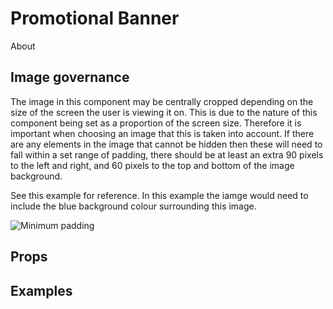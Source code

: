 
<Meta title="2 Pattern Library/4 Slices/Promotional Banner" component={PromoBanner} />

# Promotional Banner

About

## Image governance

The image in this component may be centrally cropped depending on the size of the screen the user is viewing it on. This is due to the nature of this component being set as a proportion of the screen size. Therefore it is important when choosing an image that this is taken into account. If there are any elements in the image that cannot be hidden then these will need to fall within a set range of padding, there should be at least an extra 90 pixels to the left and right, and 60 pixels to the top and bottom of the image background. 

See this example for reference. In this example the iamge would need to include the blue background colour surrounding this image.

<img src={minPadding} alt="Minimum padding" />

 
## Props 

<Props of={PromoBanner} />

## Examples


<Preview>
    <Story name="PromoBanner standard">
        <div style={{padding: "20px"}}>
            <PromoBanner 
                colorScheme={0}
                headline="Watch BFI-picked contemporary and classic films in cinema"
                description="Become a BFI member for £37 a year and get priority booking for BFI London Film Festival, BFI Flare and at BFI Southbank all year around."
                image="http://placehold.it/600x600"
                placeholder="http://placehold.it/50x50"
                callToActionTitle="Find out more"
                callToActionUrl="#1"
                secondImage="http://placehold.it/150x40"
                secondImageAltText="Test image"
            />
        </div>
    </Story>
</Preview>

<Preview>
    <Story name="PromoBanner reversed">
        <div style={{padding: "20px"}}>
            <PromoBanner 
                reversed
                colorScheme={0}
                headline="Watch BFI-picked contemporary and classic films in cinema"
                description="Become a BFI member for £37 a year and get priority booking for BFI London Film Festival, BFI Flare and at BFI Southbank all year around."
                image="http://placehold.it/1080x600"
                placeholder="http://placehold.it/108x60"
                callToActionTitle="Find out more"
                callToActionUrl="#2"
            />
        </div>
    </Story>
</Preview>

<Preview>
    <Story name="PromoBanner only title">
        <div style={{padding: "20px"}}>
            <PromoBanner 
                colorScheme={0}
                headline="Watch BFI-picked contemporary and classic films in cinema"
                callToActionTitle="Find out more"
                callToActionUrl="#2"
            />
        </div>
    </Story>
</Preview>

<Preview>
    <Story name="PromoBanner together">
        <div style={{padding: "20px"}}>
            <PromoBanner 
                colorScheme={0}
                headline="Watch BFI-picked contemporary and classic films in cinema"
                description="Become a BFI member for £37 a year and get priority booking for BFI London Film Festival, BFI Flare and at BFI Southbank all year around."
                image="http://placehold.it/600x600"
                placeholder="http://placehold.it/60x60"
                callToActionTitle="Find out more"
                callToActionUrl="#3"
                secondImage="http://placehold.it/150x40"
                secondImageAltText="Test image"
            />
            <PromoBanner 
                reversed
                colorScheme={0}
                headline="Watch BFI-picked contemporary and classic films in cinema"
                description="Become a BFI member for £37 a year and get priority booking for BFI London Film Festival, BFI Flare and at BFI Southbank all year around."
                image="http://placehold.it/600x600"
                placeholder="http://placehold.it/60x60"
                callToActionTitle="Find out more"
                callToActionUrl="#4"
            />
        </div>
    </Story>
</Preview>

<Preview>
    <Story name="PromoBanner no image colour scheme 2">
        <div style={{padding: "20px"}}>
            <PromoBanner 
                colorScheme={1}
                headline="Watch BFI-picked contemporary and classic films in cinema"
                description="Become a BFI member for £37 a year and get priority booking for BFI London Film Festival, BFI Flare and at BFI Southbank all year around."
                callToActionTitle="Find out more"
                callToActionUrl="#5"
            />
        </div>
    </Story>
</Preview>

<Preview>
    <Story name="PromoBanner no image colour scheme 3">
        <div style={{padding: "20px"}}>
            <PromoBanner 
                colorScheme={2}
                headline="Watch BFI-picked contemporary and classic films in cinema"
                description="Become a BFI member for £37 a year and get priority booking for BFI London Film Festival, BFI Flare and at BFI Southbank all year around."
                callToActionTitle="Find out more"
                callToActionUrl="#6"
            />
        </div>
    </Story>
</Preview>

<Preview>
    <Story name="PromoBanner no image colour scheme 4">
        <div style={{padding: "20px"}}>
            <PromoBanner 
                colorScheme={3}
                headline="Watch BFI-picked contemporary and classic films in cinema"
                description="Become a BFI member for £37 a year and get priority booking for BFI London Film Festival, BFI Flare and at BFI Southbank all year around."
                callToActionTitle="Find out more"
                callToActionUrl="#7"
            />
        </div>
    </Story>
</Preview>

<Preview>
    <Story name="PromoBanner with video and second image">
        <div style={{padding: "20px"}}>
            <PromoBanner 
                colorScheme={0}
                headline="Watch BFI-picked contemporary and classic films in cinema"
                description="Become a BFI member for £37 a year and get priority booking for BFI London Film Festival, BFI Flare and at BFI Southbank all year around."
                image="http://placehold.it/600x600"
                placeholder="http://placehold.it/60x60"
                callToActionTitle="Find out more"
                callToActionUrl="#8"
                secondImage="http://placehold.it/150x40"
                secondImageAltText="Test image"
                oembedObject={{ html: "\u003ciframe width=\"480\" height=\"270\" src=\"https://www.youtube.com/embed/vpqYxK6mmSU?feature=oembed\" frameborder=\"0\" allow=\"accelerometer; autoplay; encrypted-media; gyroscope; picture-in-picture\" allowfullscreen\u003e\u003c/iframe\u003e"}}
            />
        </div>
    </Story>
</Preview>

<Preview>
    <Story name="PromoBanner with video reversed">
        <div style={{padding: "20px"}}>
            <PromoBanner 
                colorScheme={0}
                reversed={true}
                headline="Watch BFI-picked contemporary and classic films in cinema"
                description="Become a BFI member for £37 a year and get priority booking for BFI London Film Festival, BFI Flare and at BFI Southbank all year around."
                oembedObject={{ html: "\u003ciframe width=\"480\" height=\"270\" src=\"https://www.youtube.com/embed/vpqYxK6mmSU?feature=oembed\" frameborder=\"0\" allow=\"accelerometer; autoplay; encrypted-media; gyroscope; picture-in-picture\" allowfullscreen\u003e\u003c/iframe\u003e"}}
            />
        </div>
    </Story>
</Preview>

<Preview>
    <Story name="PromoBanner with second image prefix">
        <div style={{padding: "20px"}}>
            <PromoBanner 
                colorScheme={0}
                headline="Watch BFI-picked contemporary and classic films in cinema"
                description="Become a BFI member for £37 a year and get priority booking for BFI London Film Festival, BFI Flare and at BFI Southbank all year around."
                image="http://placehold.it/600x600"
                callToActionTitle="Find out more"
                callToActionUrl="#13"
                secondImage="http://placehold.it/150x40"
                secondImageAltText="Test image"
                secondImagePrefix="Example prefix"
            />
        </div>
    </Story>
</Preview>

